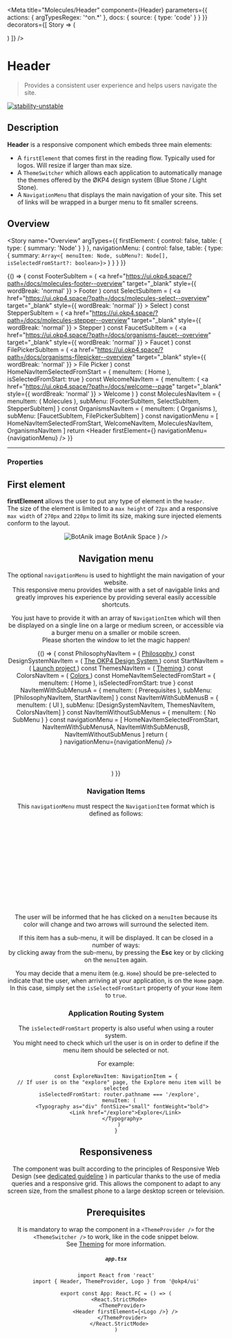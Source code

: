 

<Meta
  title="Molecules/Header"
  component={Header}
  parameters={{
    actions: {
      argTypesRegex: '^on.*'
    },
    docs: {
      source: {
        type: 'code'
      }
    }
  }}
  decorators={[
    Story => (
      <ThemeProvider>
        <div className="header-story-main">
          <Story />
        </div>
      </ThemeProvider>
    )
  ]}
/>

# Header

> Provides a consistent user experience and helps users navigate the site.

[![stability-unstable](https://img.shields.io/badge/stability-unstable-yellow.svg)](https://github.com/emersion/stability-badges#unstable)

## Description

**Header** is a responsive component which embeds three main elements:

- A `firstElement` that comes first in the reading flow. Typically used for logos. Will resize if larger than max size.
- A `ThemeSwitcher` which allows each application to automatically manage the themes offered by the ØKP4 design system (Blue Stone / Light Stone).
- A `NavigationMenu` that displays the main navigation of your site. This set of links will be wrapped in a burger menu to fit smaller screens.

## Overview

<Story
  name="Overview"
  argTypes={{
    firstElement: {
      control: false,
      table: {
        type: { summary: 'Node' }
      }
    },
    navigationMenu: {
      control: false,
      table: {
        type: {
          summary: `Array<{ menuItem: Node, subMenu?: Node[], isSelectedFromStart?: boolean>}>`
        }
      }
    }
  }}
>
  {() => {
    const FooterSubItem = (
      <Typography as="div" fontSize="small" fontWeight="light">
        <a
          href="https://ui.okp4.space/?path=/docs/molecules-footer--overview"
          target="_blank"
          style={{ wordBreak: 'normal' }}
        >
          Footer
        </a>
      </Typography>
    )
    const SelectSubItem = (
      <Typography as="div" fontSize="small" fontWeight="light">
        <a
          href="https://ui.okp4.space/?path=/docs/molecules-select--overview"
          target="_blank"
          style={{ wordBreak: 'normal' }}
        >
          Select
        </a>
      </Typography>
    )
    const StepperSubItem = (
      <Typography as="div" fontSize="small" fontWeight="light">
        <a
          href="https://ui.okp4.space/?path=/docs/molecules-stepper--overview"
          target="_blank"
          style={{ wordBreak: 'normal' }}
        >
          Stepper
        </a>
      </Typography>
    )
    const FaucetSubItem = (
      <Typography as="div" fontSize="small" fontWeight="light">
        <a
          href="https://ui.okp4.space/?path=/docs/organisms-faucet--overview"
          target="_blank"
          style={{ wordBreak: 'normal' }}
        >
          Faucet
        </a>
      </Typography>
    )
    const FilePickerSubItem = (
      <Typography as="div" fontSize="small" fontWeight="light">
        <a
          href="https://ui.okp4.space/?path=/docs/organisms-filepicker--overview"
          target="_blank"
          style={{ wordBreak: 'normal' }}
        >
          File Picker
        </a>
      </Typography>
    )
    const HomeNavItemSelectedFromStart = {
      menuItem: (
        <Typography as="div" fontSize="small" fontWeight="bold" noWrap>
          Home
        </Typography>
      ),
      isSelectedFromStart: true
    }
    const WelcomeNavItem = {
      menuItem: (
        <Typography as="div" fontSize="small" fontWeight="bold">
          <a
            href="https://ui.okp4.space/?path=/docs/welcome--page"
            target="_blank"
            style={{ wordBreak: 'normal' }}
          >
            Welcome
          </a>
        </Typography>
      )
    }
    const MoleculesNavItem = {
      menuItem: (
        <Typography as="div" fontSize="small" fontWeight="bold" noWrap>
          Molecules
        </Typography>
      ),
      subMenu: [FooterSubItem, SelectSubItem, StepperSubItem]
    }
    const OrganismsNavItem = {
      menuItem: (
        <Typography as="div" fontSize="small" fontWeight="bold" noWrap>
          Organisms
        </Typography>
      ),
      subMenu: [FaucetSubItem, FilePickerSubItem]
    }
    const navigationMenu = [
      HomeNavItemSelectedFromStart,
      WelcomeNavItem,
      MoleculesNavItem,
      OrganismsNavItem
    ]
    return <Header firstElement={<Logo size="small" />} navigationMenu={navigationMenu} />
  }}
</Story>

---

### Properties

<ArgsTable story="Overview" />

## First element

**firstElement** allows the user to put any type of element in the `header`.  
The size of the element is limited to a `max height` of `72px` and a responsive
`max width` of `270px` and `220px` to limit its size, making sure injected
elements conform to the layout.

<Canvas>
  <Story name="First element">
    <Header
      firstElement={
        <div style={{ display: 'flex' }}>
          <img src={BotAnikImage} alt="BotAnik image" />
          <Typography as="h1" size="x-large" color="highlighted-text" fontWeight="black">
            BotAnik Space
          </Typography>
        </div>
      }
    />
  </Story>
</Canvas>

## Navigation menu

The optional `navigationMenu` is used to hightlight the main navigation of your website.  
This responsive menu provides the user with a set of navigable links and greatly improves his experience by providing several easily accessible shortcuts.

You just have to provide it with an array of `NavigationItem` which will then be displayed on a single line on a large or medium screen, or accessible via a burger menu on a smaller or mobile screen.  
Please shorten the window to let the magic happen!

<Canvas>
  <Story name="Navigation menu with sub menus">
    {() => {
      const PhilosophyNavItem = (
        <Typography as="div" fontSize="small" fontWeight="light">
          <a
            href="https://ui.okp4.space/?path=/docs/philosophy--page"
            target="_blank"
            style={{ wordBreak: 'normal' }}
          >
            Philosophy
          </a>
        </Typography>
      )
      const DesignSystemNavItem = (
        <Typography as="div" fontSize="small" fontWeight="light">
          <a
            href="https://ui.okp4.space/?path=/docs/welcome--page"
            target="_blank"
            style={{ wordBreak: 'normal' }}
          >
            The OKP4 Design System
          </a>
        </Typography>
      )
      const StartNavItem = (
        <Typography as="div" fontSize="small" fontWeight="light">
          <a
            href="https://ui.okp4.space/?path=/docs/getting-started--page"
            target="_blank"
            style={{ wordBreak: 'normal' }}
          >
            Launch project
          </a>
        </Typography>
      )
      const ThemesNavItem = (
        <Typography as="div" fontSize="small" fontWeight="light">
          <a
            href="https://ui.okp4.space/?path=/docs/atoms-brand-identity-theming--theming"
            target="_blank"
            style={{ wordBreak: 'normal' }}
          >
            Theming
          </a>
        </Typography>
      )
      const ColorsNavItem = (
        <Typography as="div" fontSize="small" fontWeight="light">
          <a
            href="https://ui.okp4.space/?path=/docs/atoms-brand-identity-colors--page"
            target="_blank"
            style={{ wordBreak: 'normal' }}
          >
            Colors
          </a>
        </Typography>
      )
      const HomeNavItemSelectedFromStart = {
        menuItem: (
          <Typography as="div" fontSize="small" fontWeight="bold" noWrap>
            Home
          </Typography>
        ),
        isSelectedFromStart: true
      }
      const NavItemWithSubMenusA = {
        menuItem: (
          <Typography as="div" fontSize="small" fontWeight="bold" noWrap>
            Prerequisites
          </Typography>
        ),
        subMenu: [PhilosophyNavItem, StartNavItem]
      }
      const NavItemWithSubMenusB = {
        menuItem: (
          <Typography as="div" fontSize="small" fontWeight="bold" noWrap>
            UI
          </Typography>
        ),
        subMenu: [DesignSystemNavItem, ThemesNavItem, ColorsNavItem]
      }
      const NavItemWithoutSubMenus = {
        menuItem: (
          <Typography as="div" fontSize="small" fontWeight="bold" noWrap>
            No SubMenu
          </Typography>
        )
      }
      const navigationMenu = [
        HomeNavItemSelectedFromStart,
        NavItemWithSubMenusA,
        NavItemWithSubMenusB,
        NavItemWithoutSubMenus
      ]
      return (
        <div className="header-story-with-submenu">
          <Header firstElement={<Logo size="small" />} navigationMenu={navigationMenu} />
        </div>
      )
    }}
  </Story>
</Canvas>

### Navigation Items

This `navigationMenu` must respect the `NavigationItem` format which is defined as follows:

```ts
type NavigationItem = {
/**
 * Main item displayed on the header navigation bar
 */
  menuItem: Node
/**
 * The sub-menu attached to the main item
 */
  subMenu?: Node[]
/**
 * Allows to define if the main item must be selected at the beginning
 */
  isSelectedFromStart?: boolean
```

The user will be informed that he has clicked on a `menuItem` because its color will change and two arrows will surround the selected item.

If this item has a sub-menu, it will be displayed. It can be closed in a number of ways:  
by clicking away from the sub-menu, by pressing the **Esc** key or by clicking on the `menuItem` again.

You may decide that a menu item (e.g. `Home`) should be pre-selected to indicate that the user, when arriving at your application, is on the `Home` page.
In this case, simply set the `isSelectedFromStart` property of your `Home` item to `true`.

### Application Routing System

The `isSelectedFromStart` property is also useful when using a router system.  
You might need to check which url the user is on in order to define if the menu item should be selected or not.

For example:

```tsx
const ExploreNavItem: NavigationItem = {
  // If user is on the "explore" page, the Explore menu item will be selected
  isSelectedFromStart: router.pathname === '/explore',
  menuItem: (
    <Typography as="div" fontSize="small" fontWeight="bold">
      <Link href="/explore">Explore</Link>
    </Typography>
  )
}
```

## Responsiveness

The component was built according to the principles of Responsive Web Design (see <a href="?path=/docs/guidelines-responsive-web-design--page">dedicated guideline</a> ) in particular thanks to the use of media queries and a responsive grid.
This allows the component to adapt to any screen size, from the smallest phone to a large desktop screen or television.

## Prerequisites

It is mandatory to wrap the component in a `<ThemeProvider />` for the `<ThemeSwitcher />` to work, like in the code snippet below.  
See <a href="?path=/docs/atoms-brand-identity-theming--theming">Theming</a> for more information.

##### **`app.tsx`**

```tsx
import React from 'react'
import { Header, ThemeProvider, Logo } from '@okp4/ui'

export const App: React.FC = () => (
  <React.StrictMode>
    <ThemeProvider>
      <Header firstElement={<Logo />} />
    </ThemeProvider>
  </React.StrictMode>
)
```
